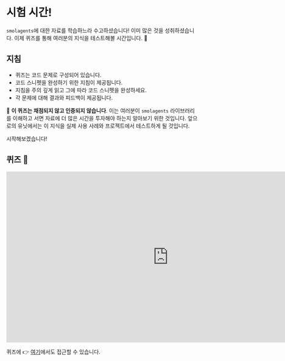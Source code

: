 # 시험 시간!

`smolagents`에 대한 자료를 학습하느라 수고하셨습니다! 이미 많은 것을 성취하셨습니다. 이제 퀴즈를 통해 여러분의 지식을 테스트해볼 시간입니다. 🧠

## 지침

- 퀴즈는 코드 문제로 구성되어 있습니다.
- 코드 스니펫을 완성하기 위한 지침이 제공됩니다.
- 지침을 주의 깊게 읽고 그에 따라 코드 스니펫을 완성하세요.
- 각 문제에 대해 결과와 피드백이 제공됩니다.

🧘 **이 퀴즈는 채점되지 않고 인증되지 않습니다**. 이는 여러분이 `smolagents` 라이브러리를 이해하고 서면 자료에 더 많은 시간을 투자해야 하는지 알아보기 위한 것입니다. 앞으로의 유닛에서는 이 지식을 실제 사용 사례와 프로젝트에서 테스트하게 될 것입니다.

시작해보겠습니다!

## 퀴즈 🚀

<iframe
    src="https://agents-course-unit2-smolagents-quiz.hf.space"
    frameborder="0"
    width="850"
    height="450"
></iframe>

퀴즈에 👉 [여기](https://huggingface.co/spaces/agents-course/unit2_smolagents_quiz)에서도 접근할 수 있습니다. 